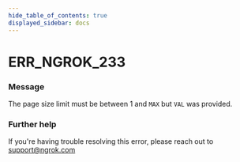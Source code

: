 ```yaml
---
hide_table_of_contents: true
displayed_sidebar: docs
---
```



# ERR_NGROK_233

### Message

The page size limit must be between 1 and `MAX` but `VAL` was provided.

<ErrorDetails error="err_ngrok_233" />

### Further help

If you're having trouble resolving this error, please reach out to [support@ngrok.com](mailto:support@ngrok.com?subject=Help%20with%20ERR_NGROK_233)
